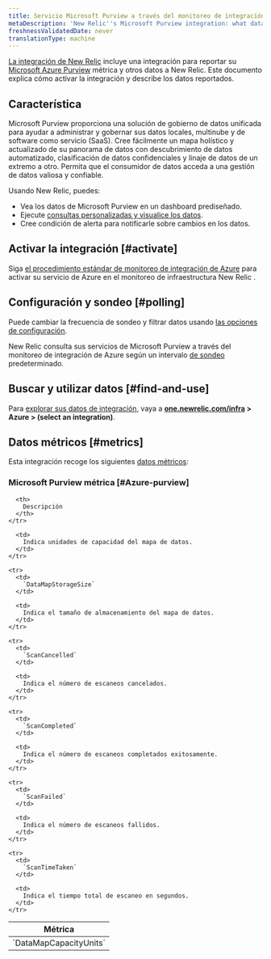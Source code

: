```yaml
---
title: Servicio Microsoft Purview a través del monitoreo de integración de Azure
metaDescription: 'New Relic''s Microsoft Purview integration: what data it reports and how to enable it.'
freshnessValidatedDate: never
translationType: machine
---
```


[La integración de New Relic](/docs/infrastructure/introduction-infra-monitoring) incluye una integración para reportar su [Microsoft Azure Purview](https://azure.microsoft.com/en-us/products/purview/) métrica y otros datos a New Relic. Este documento explica cómo activar la integración y describe los datos reportados.

## Característica

Microsoft Purview proporciona una solución de gobierno de datos unificada para ayudar a administrar y gobernar sus datos locales, multinube y de software como servicio (SaaS). Cree fácilmente un mapa holístico y actualizado de su panorama de datos con descubrimiento de datos automatizado, clasificación de datos confidenciales y linaje de datos de un extremo a otro. Permita que el consumidor de datos acceda a una gestión de datos valiosa y confiable.

Usando New Relic, puedes:

* Vea los datos de Microsoft Purview en un dashboard prediseñado.
* Ejecute [consultas personalizadas y visualice los datos](/docs/infrastructure/integrations-getting-started/getting-started/use-integration-data-new-relic-insights).
* Cree condición de alerta para notificarle sobre cambios en los datos.

## Activar la integración [#activate]

Siga [el procedimiento estándar de monitoreo de integración de Azure](/docs/infrastructure/microsoft-azure-integrations/azure-integrations-list/azure-monitor) para activar su servicio de Azure en el monitoreo de infraestructura New Relic .

## Configuración y sondeo [#polling]

Puede cambiar la frecuencia de sondeo y filtrar datos usando [las opciones de configuración](/docs/infrastructure/microsoft-azure-integrations/azure-integrations-list/azure-monitor/#settings).

New Relic consulta sus servicios de Microsoft Purview a través del monitoreo de integración de Azure según un intervalo [de sondeo](/docs/infrastructure/microsoft-azure-integrations/azure-integrations-list/azure-monitor/#settings) predeterminado.

## Buscar y utilizar datos [#find-and-use]

Para [explorar sus datos de integración](/docs/infrastructure/integrations/find-use-infrastructure-integration-data), vaya a <DNT>**[one.newrelic.com/infra](https://one.newrelic.com/infra) &gt; Azure &gt; (select an integration)**</DNT>.

## Datos métricos [#metrics]

Esta integración recoge los siguientes [datos métricos](/docs/infrastructure/integrations-getting-started/getting-started/understand-integration-data-data-types#metric):

### Microsoft Purview métrica [#Azure-purview]

<table>
  <thead>
    <tr>
      <th style={{ width: "300px" }}>
        Métrica
      </th>

      <th>
        Descripción
      </th>
    </tr>
  </thead>

  <tbody>
    <tr>
      <td>
        `DataMapCapacityUnits`
      </td>

      <td>
        Indica unidades de capacidad del mapa de datos.
      </td>
    </tr>

    <tr>
      <td>
        `DataMapStorageSize`
      </td>

      <td>
        Indica el tamaño de almacenamiento del mapa de datos.
      </td>
    </tr>

    <tr>
      <td>
        `ScanCancelled`
      </td>

      <td>
        Indica el número de escaneos cancelados.
      </td>
    </tr>

    <tr>
      <td>
        `ScanCompleted`
      </td>

      <td>
        Indica el número de escaneos completados exitosamente.
      </td>
    </tr>

    <tr>
      <td>
        `ScanFailed`
      </td>

      <td>
        Indica el número de escaneos fallidos.
      </td>
    </tr>

    <tr>
      <td>
        `ScanTimeTaken`
      </td>

      <td>
        Indica el tiempo total de escaneo en segundos.
      </td>
    </tr>
  </tbody>
</table>